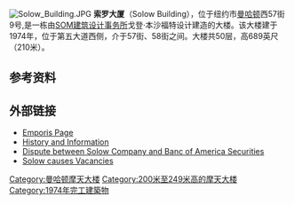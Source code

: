 [[File:Solow_Building.JPG|thumb]]
'''索罗大厦'''（Solow Building），位于纽约市[[曼哈顿|曼哈顿]]西57街9号,是一栋由[[SOM建筑设计事务所|SOM建筑设计事务所]]戈登·本沙福特设计建造的大楼。该大楼建于1974年，位于第五大道西侧，介于57街、58街之间。大楼共50层，高689英尺（210米）。 

== 参考资料 ==
{{reflist}}

== 外部链接 ==

* [http://www.emporis.com/en/wm/bu/?id=114921 Emporis Page] {{Wayback|url=http://www.emporis.com/en/wm/bu/?id=114921 |date=20070930101038 }}
* [http://www.thecityreview.com/57w9.html History and Information] {{Wayback|url=http://www.thecityreview.com/57w9.html |date=20210429213705 }}
* [http://www.bizjournals.com/charlotte/stories/2005/05/16/daily19.html Dispute between Solow Company and Banc of America Securities] {{Wayback|url=http://www.bizjournals.com/charlotte/stories/2005/05/16/daily19.html |date=20170822054109 }}
* [http://online.wsj.com/news/articles/SB10001424052702304252704575156800614960386 Solow causes Vacancies] {{Wayback|url=http://online.wsj.com/news/articles/SB10001424052702304252704575156800614960386 |date=20140405053343 }} 

{{coord|40|45|49.90|N|73|58|29.26|W|region:US-NY_type:landmark_source:dewiki|display=title}}

[[Category:曼哈顿摩天大楼|Category:曼哈顿摩天大楼]]
[[Category:200米至249米高的摩天大楼|Category:200米至249米高的摩天大楼]]
[[Category:1974年完工建築物|Category:1974年完工建築物]]
